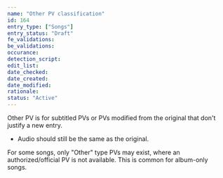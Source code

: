 ```yaml
---
name: "Other PV classification"
id: 164
entry_type: ["Songs"]
entry_status: "Draft"
fe_validations:
be_validations:
occurance:
detection_script:
edit_list:
date_checked:
date_created:
date_modified:
rationale:
status: "Active"
---
```


Other PV is for subtitled PVs or PVs modified from the original that don't justify a new entry.

- Audio should still be the same as the original.

For some songs, only "Other" type PVs may exist, where an authorized/official PV is not available. This is common for album-only songs.
